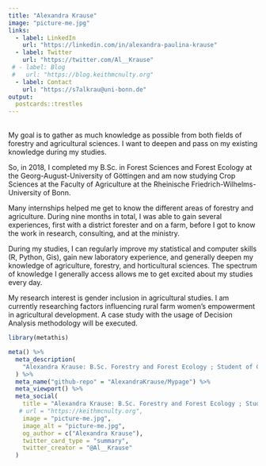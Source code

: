 ```yaml
---
title: "Alexandra Krause"
image: "picture-me.jpg"
links:
  - label: LinkedIn
    url: "https://linkedin.com/in/alexandra-paulina-krause"
  - label: Twitter
    url: "https://twitter.com/Al__Krause"
 # - label: Blog
 #   url: "https://blog.keithmcnulty.org"
  - label: Contact
    url: "https://s7alkrau@uni-bonn.de"
output:
  postcards::trestles
---
```


<br>
My goal is to gather as much knowledge as possible from both fields of forestry and agricultural sciences. I want to deepen and pass on my existing knowledge during my studies.

So, in 2018, I completed my B.Sc. in Forest Sciences and Forest Ecology at the Georg-August-University of Göttingen and am now studying Crop Sciences at the Faculty of Agriculture at the Rheinische Friedrich-Wilhelms-University of Bonn. 

Many internships helped me get to know the different areas of forestry and agriculture. During nine months in total, I was able to gain several experiences, first with a district forester and on a farm, before I got to know the work in research, consulting, and at the ministry.

During my studies, I can regularly improve my statistical and computer skills (R, Python, Gis), gain new laboratory experience, and generally deepen my knowledge of agriculture, forestry, and horticultural sciences. The spectrum of knowledge I generally access allows me to get excited about my studies every day.

My research interest is gender inclusion in agricultural studies. I am currently researching factors influencing rural farm women’s empowerment in agricultural development. A case study with the usage of Decision Analysis methodology will be executed.

```r
library(metathis)

meta() %>%
  meta_description(
    "Alexandra Krause: B.Sc. Forestry and Forest Ecology ; Student of Crop Science (Master), University Bonn"
  ) %>% 
  meta_name("github-repo" = "AlexandraKrause/Mypage") %>% 
  meta_viewport() %>% 
  meta_social(
    title = "Alexandra Krause: B.Sc. Forestry and Forest Ecology ; Student of Crop Science (Master), University Bonn",
   # url = "https://keithmcnulty.org",
    image = "picture-me.jpg",
    image_alt = "picture-me.jpg",
    og_author = c("Alexandra Krause"),
    twitter_card_type = "summary",
    twitter_creator = "@Al__Krause"
  )
```
